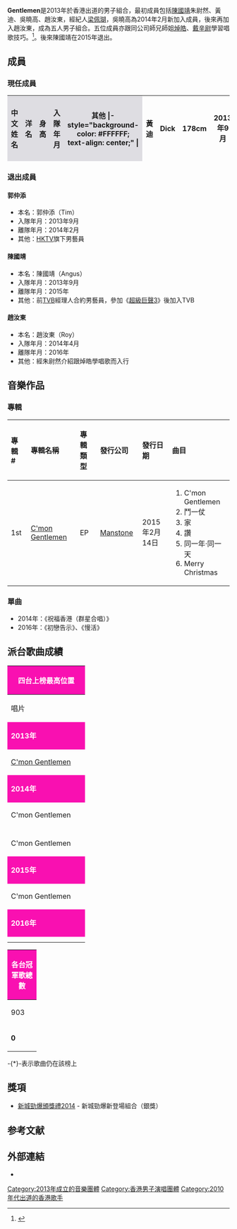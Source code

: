 {{about|2013年出道的[[香港|香港]]男子組合|韓國歌手[[PSY|PSY]]於2013年發行的單曲|紳士 (歌曲)|2014年出道的[[臺灣|臺灣]]男子組合|Gentleman (組合)}}
{{refimprove|time=2014-06-07T04:29:09+00:00}}
{{藝人
| 姓名 = Gentlemen 紳士樂團
| 圖片 = Group Gentlemen.jpg	
| 圖片簡介 = 1/1/2014 荃灣如心廣場外
| 類型 = 組合
| 出道作 = 《Merry Christmas》
| 唱片公司 = [[萬事通音樂|Manstone]]（2013－）
| 經紀公司 = [[萬事通音樂|Manstone]]（2013－）
| 活躍年代 = 2014年至今
| 現任成員 = 朱尉然、黃迪、吳曉高
}}
'''Gentlemen'''是2013年於香港出道的男子組合，最初成員包括[[陳國靖|陳國靖]]朱尉然、黃迪、吳曉高、趙汝東，經紀人[[梁佩瑚|梁佩瑚]]，吳曉高為2014年2月新加入成員，後來再加入趙汝東，成為五人男子組合。五位成員亦跟同公司師兄師姐[[焯皓|焯皓]]、[[戴辛尉|戴辛尉]]學習唱歌技巧。<ref>{{Cite web |url=http://orientaldaily.on.cc/cnt/lifestyle/20140424/00378_001.html |title=瑚說百道：Gentlemen |accessdate=2014-06-07 |archive-date=2016-03-05 |archive-url=https://web.archive.org/web/20160305070841/http://orientaldaily.on.cc/cnt/lifestyle/20140424/00378_001.html |dead-url=no }}</ref>。後來陳國靖在2015年退出。

== 成員 ==
=== 現任成員 ===
{|class="wikitable" width="80%"
|-
!width="600" style="background-color:#DEDDE2"|中文姓名
!width="600" style="background-color:#DEDDE2"|洋名
!width="1500" style="background-color:#DEDDE2"|身高
!width="1500" style="background-color:#DEDDE2"|入隊年月
!width="3000" style="background-color:#DEDDE2"|其他
|- style="background-color: #FFFFFF; text-align: center;" |
| 黃迪|| Dick || 178cm || 2013年9月 ||[[戴思聰|戴思聰]]徒弟
|- style="background-color: #FFFFFF; text-align: center;" |
| 朱尉然|| Andy|| 178cm || 2013年9月 ||香港公開大學歌唱比賽2011 冠軍
|- style="background-color: #FFFFFF; text-align: center;" |
| 吳曉高|| Hugo|| 184cm || 2014年2月 ||模特兒，擅長跳舞
|- style="background-color: #FFFFFF; text-align: center;" |
|}

===退出成員===	
====郭仲添====
*本名：郭仲添（Tim）
*入隊年月：2013年9月
*離隊年月：2014年2月
*其他：[[HKTV|HKTV]]旗下男藝員

====陳國靖====
*本名：陳國靖（Angus）
*入隊年月：2013年9月
*離隊年月：2015年
*其他：前[[TVB|TVB]]經理人合約男藝員，參加《[[超級巨聲3|超級巨聲3]]》後加入TVB

====趙汝東====
*本名：趙汝東（Roy）
*入隊年月：2014年4月
*離隊年月：2016年
*其他：經朱尉然介紹跟焯皓學唱歌而入行

==音樂作品==
===專輯===
{| class="wikitable"
! width="75" align="left" | 專輯 #
! width="225" align="left" | 專輯名稱
! width="125" align="left" | 專輯類型
! width="125" align="left" | 發行公司
! width="150" align="left" | 發行日期
! width="250" align="left" | 曲目
|-
! 1st
! [[C'mon_Gentlemen|C'mon Gentlemen]]
| EP
| [[萬事通音樂|Manstone]]
| 2015年2月14日
| {{HideH|曲目}}
# C'mon Gentlemen
# 鬥一仗
# 家
# 讚
# 同一年·同一天
# Merry Christmas
{{HideF}}
|}

===單曲===
*2014年：《祝福香港（群星合唱）》
*2016年：《初戀告示》、《慢活》

==派台歌曲成績==
{| class="wikitable" cellpadding="1"
|-
! style="background:#F910B1; color:white" colspan="7" | '''四台上榜最高位置'''
|-
| width="160"| 唱片 || width="160"| 歌曲 || width="50"| 903 || width="50"| RTHK || width="50"| 997 || width="50"| TVB || width="220"| 備註
|-
! style="background:#F910B1; color:white" colspan="7"| '''2013年'''
|-
| [[C'mon_Gentlemen|C'mon Gentlemen]] || Merry Christmas || - || - || - || - || 
|-
! style="background:#F910B1; color:white" colspan="7"| '''2014年'''
|-
| C'mon Gentlemen || 鬥一仗 || - || 19 || 3 || - || 
|-
|  || 祝福香港 || - || - || - || - || [[群星|群星]]合唱
|-
| C'mon Gentlemen || 讚 || - || - || 6 || - || 
|-
! style="background:#F910B1; color:white" colspan="7"| '''2015年'''
|-
| C'mon Gentlemen || C'mon Gentlemen || - || - || - || - || 
|-
! style="background:#F910B1; color:white" colspan="7"| '''2016年'''
|-
|  || 初戀告示 || - || - || - || - || 
|-
|  || 慢活 || - || - || - || - || 
|}
{| class="wikitable" cellpadding="1"
|-
! style="background:#F910B1; color:white" colspan="5"| '''各台冠軍歌總數'''
|-
| width="50"| 903 || width="50"| RTHK || width="50"| 997 || width="50"| TVB || width="160"| 備註
|-
| '''0''' || '''0''' || '''0''' || '''0''' || '''四台冠軍歌總數：0'''
|}

-{*}-表示歌曲仍在該榜上

==獎項==
*[[2014年度新城勁爆頒獎禮得獎名單|新城勁爆頒獎禮2014]] - 新城勁爆新登場組合（銀獎）

==参考文献==
{{reflist}}

==外部連結==
<!-- ------ 請注意 -----
非官方成立的歌迷/影迷/支援者網站、網頁、部落格、論壇等的連結，以及YouTube、Google Video之類的影像連結並不適合放在維基百科條目裡，請參考「Wikipedia:不適合維基百科的文章」。 -->
*{{facebook|Gentlemen4}}

[[Category:2013年成立的音樂團體|Category:2013年成立的音樂團體]]
[[Category:香港男子演唱團體|Category:香港男子演唱團體]]
[[Category:2010年代出道的香港歌手|Category:2010年代出道的香港歌手]]